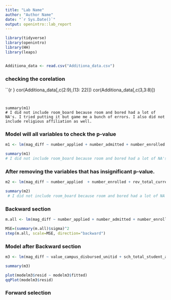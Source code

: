```yaml
---
title: "Lab Name"
author: "Author Name"
date: "`r Sys.Date()`"
output: openintro::lab_report
---
```

  
```r
library(tidyverse)
library(openintro)
library(HH)
library(leaps)


Additiona_data <- read.csv("Additiona_data.csv")
```

### checking the corelation
``{r }
cor(Additiona_data[,c(2:9),(13: 22)])
cor(Additiona_data[,c(3,3:8)])
```


summary(m1)
# I did not include room_board because room and bored had a lot of NA's. I tried putting it but game me a bunch of errors. I also did not include religious affiliation as well.
```
### Model will all variables to check the p-value
```r
m1 <- lm(mag_diff ~ number_applied + number_admitted + number_enrolled + rev_total_current+ sch_total_student_aid  + exp_instruc_total + tuition_fees_published + tuition_fees_ft  + student_faculty_ratio + endow_total+ faminc_mean + faminc_mean + value_grants_disbursed_unitid + loan_recipients_unitid + value_loan_disbursements_unitid + campus_award_recipients_unitid  + value_campus_disbursed_unitid, data=Additiona_data)

summary(m1)
# I did not include room_board because room and bored had a lot of NA's. I tried putting it but game me a bunch of errors. I also did not include religious affiliation as well.
```

### After removing the variables that has insignificant p-value.
```r
m2 <- lm(mag_diff ~ number_applied  + number_enrolled + rev_total_current + student_faculty_ratio + endow_total+ faminc_mean + faminc_mean + value_grants_disbursed_unitid + loan_recipients_unitid + value_loan_disbursements_unitid + campus_award_recipients_unitid, data=Additiona_data)

summary(m2)
 # I did not include room_board because room and bored had a lot of NA's. I tried putting iut but game me a bunch of errors. I also did not include religious affiliation as well.
```

### Backward section
```r
m.all <- lm(mag_diff ~ number_applied + number_admitted + number_enrolled + rev_total_current+ sch_total_student_aid  + exp_instruc_total + tuition_fees_published + tuition_fees_ft  + student_faculty_ratio + endow_total+ faminc_mean + faminc_mean + value_grants_disbursed_unitid + loan_recipients_unitid + value_loan_disbursements_unitid + campus_award_recipients_unitid  + value_campus_disbursed_unitid, data=Additiona_data)

MSE=(summary(m.all)$sigma)^2
step(m.all, scale=MSE, direction="backward")
```

### Model after Backward section
```r
m3 <- lm(mag_diff ~ value_campus_disbursed_unitid + sch_total_student_aid + rev_total_current  + endow_total + tuition_fees_published + campus_award_recipients_unitid + student_faculty_ratio + value_loan_disbursements_unitid + number_applied  + number_enrolled  + loan_recipients_unitid + value_grants_disbursed_unitid + faminc_mean, data=Additiona_data)

summary(m3)

plot(modelm3$resid ~ modelm3$fitted)
qqPlot(modelm3$resid)
```

### Forward selection
```r

```
